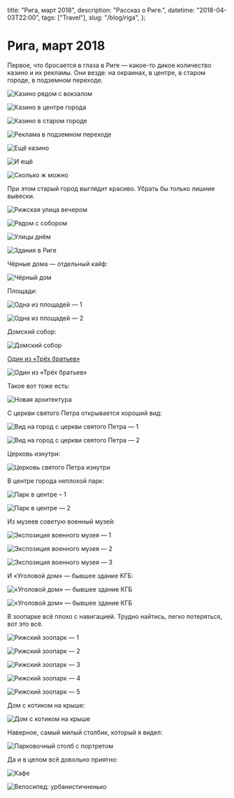   title: "Рига, март 2018",
  description: "Рассказ о Риге.",
  datetime: "2018-04-03T22:00",
  tags: ["Travel"],
  slug: "/blog/riga",
};

# Рига, март 2018

Первое, что бросается в глаза в Риге — какое-то дикое количество казино и их рекламы. Они везде: на окраинах, в центре, в старом городе, в подземном переходе.

![Казино рядом с вокзалом](/img/blog/riga/1.jpg)

![Казино в центре города](/img/blog/riga/2.jpg)

![Казино в старом городе](/img/blog/riga/3.jpg)

![Реклама в подземном переходе](/img/blog/riga/4.jpg)

![Ещё казино](/img/blog/riga/5.jpg)

![И ещё](/img/blog/riga/6.jpg)

![Сколько ж можно](/img/blog/riga/7.jpg)

При этом старый город выглядит красиво. Убрать бы только лишние вывески.

![Рижская улица вечером](/img/blog/riga/8.jpg)

![Рядом с собором](/img/blog/riga/9.jpg)

![Улицы днём](/img/blog/riga/10.jpg)

![Здания в Риге](/img/blog/riga/11.jpg)

Чёрные дома — отдельный кайф:

![Чёрный дом](/img/blog/riga/12.jpg)

Площади:

![Одна из площадей — 1](/img/blog/riga/13.jpg)

![Одна из площадей — 2](/img/blog/riga/14.jpg)

Домский собор:

![Домский собор](/img/blog/riga/15.jpg)

[Один из «Трёх братьев»](<https://ru.wikipedia.org/wiki/Три_брата_(Рига)>)

![Один из «Трёх братьев»](/img/blog/riga/16.jpg)

Такое вот тоже есть:

![Новая архитектура](/img/blog/riga/17.jpg)

С церкви святого Петра открывается хороший вид:

![Вид на город с церкви святого Петра — 1](/img/blog/riga/18.jpg)

![Вид на город с церкви святого Петра — 2](/img/blog/riga/19.jpg)

Церковь изнутри:

![Церковь святого Петра изнутри](/img/blog/riga/20.jpg)

В центре города неплохой парк:

![Парк в центре – 1](/img/blog/riga/21.jpg)

![Парк в центре — 2](/img/blog/riga/22.jpg)

Из музеев советую военный музей:

![Экспозиция военного музея — 1](/img/blog/riga/23.jpg)

![Экспозиция военного музея — 2](/img/blog/riga/24.jpg)

![Экспозиция военного музея — 3](/img/blog/riga/25.jpg)

И «Уголовой дом» — бывшее здание КГБ:

![«Уголовой дом» — бывшее здание КГБ](/img/blog/riga/26.jpg)

![«Уголовой дом» — бывшее здание КГБ](/img/blog/riga/27.jpg)

В зоопарке всё плохо с навигацией. Трудно найтись, легко потеряться, вот это всё.

![Рижский зоопарк — 1](/img/blog/riga/28.jpg)

![Рижский зоопарк — 2](/img/blog/riga/29.jpg)

![Рижский зоопарк — 3](/img/blog/riga/30.jpg)

![Рижский зоопарк — 4](/img/blog/riga/31.jpg)

![Рижский зоопарк — 5](/img/blog/riga/32.jpg)

Дом с котиком на крыше:

![Дом с котиком на крыше](/img/blog/riga/33.jpg)

Наверное, самый милый столбик, который я видел:

![Парковочный столб с портретом](/img/blog/riga/34.jpg)

Да и в целом всё довольно приятно:

![Кафе](/img/blog/riga/35.jpg)

![Велосипед: урбанистичненько](/img/blog/riga/36.jpg)
